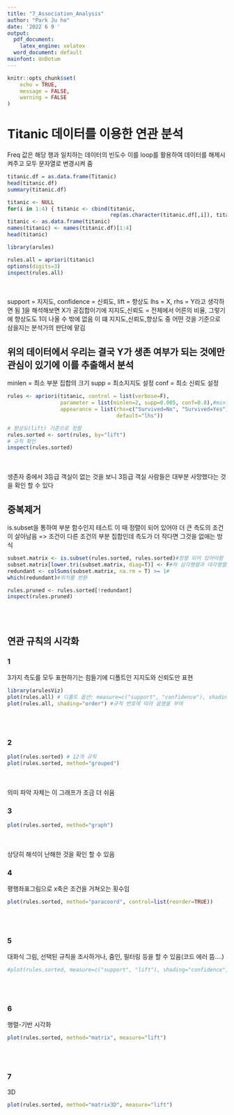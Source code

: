 ---
title: "7_Association_Analysis"
author: "Park Ju ho"
date: '2022 6 9 '
output:
  pdf_document:
    latex_engine: xelatex
  word_document: default
mainfont: UnDotum
---

```{r setup, include=FALSE}
knitr::opts_chunk$set(
	echo = TRUE,
	message = FALSE,
	warning = FALSE
)
```

# Titanic 데이터를 이용한 연관 분석
Freq 값은 해당 행과 일치하는 데이터의 빈도수
이를 loop를 활용하여 데이터를 해제시켜주고 모두 문자열로 변경시켜 줌
```{r}
titanic.df = as.data.frame(Titanic)
head(titanic.df)
summary(titanic.df)

titanic <- NULL
for(i in 1:4) { titanic <- cbind(titanic,
                                 rep(as.character(titanic.df[,i]), titanic.df$Freq)) }
titanic <- as.data.frame(titanic)
names(titanic) <- names(titanic.df)[1:4]
head(titanic)
```

```{r}
library(arules)

rules.all = apriori(titanic)
options(digits=3)
inspect(rules.all)
```
<br><br>
support = 지지도, confidence = 신뢰도, lift = 향상도
lhs = X, rhs = Y라고 생각하면 됨
[1]을 해석해보면 X가 공집합이기에 지지도,신뢰도 = 전체에서 어른의 비율, 그렇기에 향상도도 1이 나올 수 밖에 없음
이 떄 지지도,신뢰도,향상도 중 어떤 것을 기준으로 삼을지는 분석가의 판단에 맡김

## 위의 데이터에서 우리는 결국 Y가 생존 여부가 되는 것에만 관심이 있기에 이를 추출해서 분석
minlen = 최소 부분 집합의 크기
supp = 최소지지도 설정
conf = 최소 신뢰도 설정
```{r}
rules <- apriori(titanic, control = list(verbose=F),
                 parameter = list(minlen=2, supp=0.005, conf=0.8),#minlen = lhs의 품목의 수
                 appearance = list(rhs=c("Survived=No", "Survived=Yes"),#관심이 있는 Y를 지정
                                   default="lhs"))

# 향상도(lift) 기준으로 정렬
rules.sorted <- sort(rules, by="lift")
# 규칙 확인
inspect(rules.sorted)
```
<br><br>
생존자 중에서 3등급 객실이 없는 것을 보니 3등급 객실 사람들은 대부분 사망했다는 것을 확인 할 수 있다

## 중복제거
is.subset을 통하여 부분 함수인지 테스트
이 때 정렬이 되어 있어야 더 큰 측도의 조건이 살아남음
=> 조건이 다른 조건의 부분 집합인데 측도가 더 작다면 그것을 없애는 방식
```{r}
subset.matrix <- is.subset(rules.sorted, rules.sorted)#정렬 되어 있어야함
subset.matrix[lower.tri(subset.matrix, diag=T)] <- F#하 삼각행렬과 대각행렬을 모두 F로 변경
redundant <- colSums(subset.matrix, na.rm = T) >= 1#
which(redundant)#위치를 반환

rules.pruned <- rules.sorted[!redundant]
inspect(rules.pruned)
```
<br><br>

## 연관 규칙의 시각화
### 1
3가지 측도를 모두 표현하기는 힘들기에 디폴트인 지지도와 신뢰도만 표현
```{r}
library(arulesViz)
plot(rules.all) # 디폴트 옵션: measure=c("support", "confidence"), shading="lift"
plot(rules.all, shading="order") #규칙 번호에 따라 음영을 부여
```
<br><br>

### 2
```{r}
plot(rules.sorted) # 12개 규칙
plot(rules.sorted, method="grouped")
```
<br><br>
의미 파악 자체는 이 그래프가 조금 더 쉬움

### 3
```{r}
plot(rules.sorted, method="graph")
```
<br><br>
상당히 해석이 난해한 것을 확인 할 수 있음

### 4
평행좌표그림으로 x축은 조건을 거쳐오는 횟수임
```{r}
plot(rules.sorted, method="paracoord", control=list(reorder=TRUE))
```
<br><br>

### 5
대화식 그림, 선택된 규칙을 조사하거나, 줌인, 필터링 등을 할 수 있음(코드 에러 뜸....)
```{r}
#plot(rules.sorted, measure=c("support", "lift"), shading="confidence", interactive=TRUE) 
```
<br><br>

### 6
행렬-기반 시각화
```{r}
plot(rules.sorted, method="matrix", measure="lift")
```
<br><br>

### 7
3D
```{r}
plot(rules.sorted, method="matrix3D", measure="lift")
```































